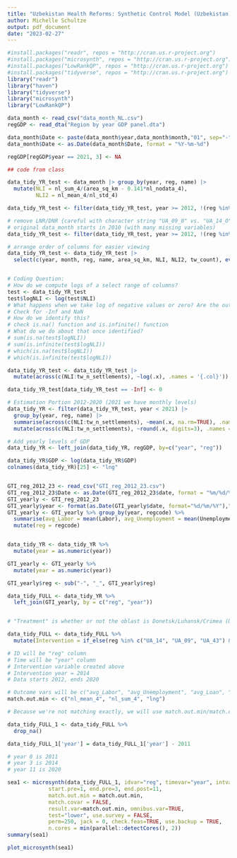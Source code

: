 ```yaml
---
title: "Uzbekistan Health Reforms: Synthetic Control Model (Uzbekistan)"
author: Michelle Schultze
output: pdf_document
date: "2023-02-27"
---
```


```r
#install.packages("readr", repos = "http://cran.us.r-project.org")
#install.packages("microsynth", repos = "http://cran.us.r-project.org")
#install.packages("LowRankQP", repos = "http://cran.us.r-project.org")
#install.packages("tidyverse", repos = "http://cran.us.r-project.org")
library("readr")
library("haven")
library("tidyverse")
library("microsynth")
library("LowRankQP")
```

```r
data_month <- read_csv("data_month_NL.csv")
regGDP <- read_dta("Region by year GDP panel.dta")

data_month$Date <- paste(data_month$year,data_month$month,"01", sep="-")
data_month$Date <- as.Date(data_month$Date, format = "%Y-%m-%d")

regGDP[regGDP$year == 2021, 3] <- NA 

## code from class

data_tidy_YR_test <- data_month |> group_by(year, reg, name) |> 
  mutate(NLI = nl_sum_4/(area_sq_km - 0.141*nl_nodata_4),
         NLI2 = nl_mean_4/nl_std_4)

data_tidy_YR_test <- filter(data_tidy_YR_test, year >= 2012, !(reg %in% c("UA_09_O", "UA_14_O")) ) 

# remove LNR/DNR {careful with character string "UA_09_0" vs. "UA_14_O"} 
# original data_month starts in 2010 (with many missing variables)
data_tidy_YR_test <- filter(data_tidy_YR_test, year >= 2012, !(reg %in% c("UA_09_O", "UA_14_O")) ) 

# arrange order of columns for easier viewing
data_tidy_YR_test <- data_tidy_YR_test |> 
  select(c(year, month, reg, name, area_sq_km, NLI, NLI2, tw_count), everything())


# Coding Question:
# How do we compute logs of a select range of columns?
test <- data_tidy_YR_test
test$logNLI <- log(test$NLI)
# What happens when we take log of negative values or zero? Are the outputs the same?
# Check for -Inf and NaN
# How do we identify this?
# check is.na() function and is.infinite() function
# What do we do about that once identified?
# sum(is.na(test$logNLI))
# sum(is.infinite(test$logNLI))
# which(is.na(test$logNLI))
# which(is.infinite(test$logNLI))

data_tidy_YR_test <- data_tidy_YR_test |> 
  mutate(across(c(NLI:tw_n_settlements), ~log(.x), .names = '{.col}'))

data_tidy_YR_test[data_tidy_YR_test == -Inf] <- 0

# Estimation Portion 2012-2020 (2021 we have monthly levels)
data_tidy_YR <- filter(data_tidy_YR_test, year < 2021) |>
  group_by(year, reg, name) |>
  summarise(across(c(NLI:tw_n_settlements), ~mean(.x, na.rm=TRUE), .names = '{.col}')) |>
  mutate(across(c(NLI:tw_n_settlements), ~round(.x, digits=3), .names = '{.col}'))

# Add yearly levels of GDP
data_tidy_YR <- left_join(data_tidy_YR, regGDP, by=c("year", "reg"))

data_tidy_YR$GDP <- log(data_tidy_YR$GDP)
colnames(data_tidy_YR)[25] <- "lng"


GTI_reg_2012_23 <- read_csv("GTI_reg_2012_23.csv")
GTI_reg_2012_23$Date <- as.Date(GTI_reg_2012_23$date, format = "%m/%d/%Y")
GTI_yearly <- GTI_reg_2012_23
GTI_yearly$year <- format(as.Date(GTI_yearly$date, format="%d/%m/%Y"),"%Y")
GTI_yearly <- GTI_yearly %>% group_by(year, regcode) %>%
  summarise(avg_Labor = mean(Labor), avg_Unemployment = mean(Unemployment), avg_Loan = mean(Loan), avg_Mercedes = mean(Mercedes)) %>%
  mutate(reg = regcode)


data_tidy_YR <- data_tidy_YR %>%
  mutate(year = as.numeric(year))

GTI_yearly <- GTI_yearly %>%
  mutate(year = as.numeric(year)) 

GTI_yearly$reg <- sub("-", "_", GTI_yearly$reg)

data_tidy_FULL <- data_tidy_YR %>%
  left_join(GTI_yearly, by = c("reg", "year"))


# "Treatment" is whether or not the oblast is Donetsk/Luhansk/Crimea (UA_14, UA_09, UA_43)

data_tidy_FULL <- data_tidy_FULL %>%
  mutate(Intervention = if_else(reg %in% c("UA_14", "UA_09", "UA_43") & year > 2014, 1, 0))

```

```r
# ID will be "reg" column
# Time will be "year" column
# Intervention variable created above
# Intervention year = 2014
# Data starts 2012, ends 2020 

# Outcome vars will be c("avg_Labor", "avg_Unemployment", "avg_Loan", "avg_Mercedes")
match.out.min <- c("nl_mean_4", "nl_sum_4", "lng")

# Because we're not matching exactly, we will use match.out.min/match.out.covar rather than match.out/match.covar

data_tidy_FULL_1 <- data_tidy_FULL %>%
  drop_na()

data_tidy_FULL_1['year'] = data_tidy_FULL_1['year'] - 2011

# year 0 is 2011
# year 3 is 2014
# year 11 is 2020

sea1 <- microsynth(data_tidy_FULL_1, idvar="reg", timevar="year", intvar="Intervention",
             start.pre=1, end.pre=3, end.post=11,
             match.out.min = match.out.min,
             match.covar = FALSE,
             result.var=match.out.min, omnibus.var=TRUE,
             test="lower", use.survey = FALSE, 
             perm=250, jack = 0, check.feas=TRUE, use.backup = TRUE,
             n.cores = min(parallel::detectCores(), 2))
summary(sea1)

plot_microsynth(sea1)
```
